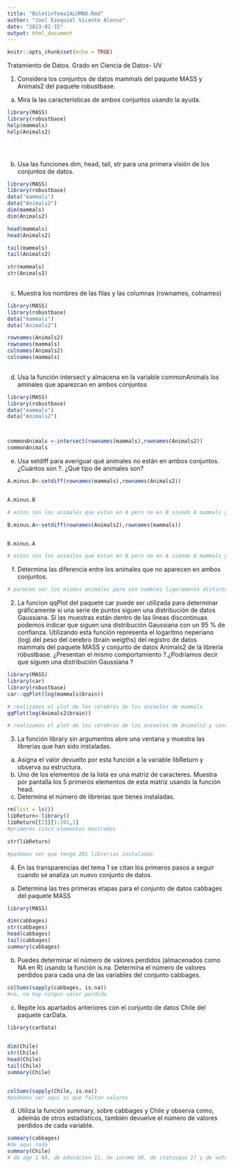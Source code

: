```yaml
---
title: "BoletinTema1ALUMNO.Rmd"
author: "Joel Ezequiel Vicente Alonso"
date: "2023-02-15"
output: html_document
---
```


```r
knitr::opts_chunk$set(echo = TRUE)
```


Tratamiento de Datos. Grado en Ciencia de Datos- UV



1. Considera los conjuntos de datos mammals del paquete MASS y Animals2 del paquete robustbase.
a. Mira la las características de ambos conjuntos usando la ayuda.


```r
library(MASS)
library(robustbase)
help(mammals)
help(Animals2)


 

```

b. Usa las funciones dim, head, tail, str para una primera visión de los conjuntos de datos.

```r

library(MASS)
library(robustbase)
data("mammals")
data("Animals2")
dim(mammals)
dim(Animals2)

head(mammals)
head(Animals2)

tail(mammals)
tail(Animals2)

str(mammals)
str(Animals2)
 

```


c. Muestra los nombres de las filas y las columnas (rownames, colnames)

```r
library(MASS)
library(robustbase)
data("mammals")
data("Animals2")

rownames(Animals2)
rownames(mammals)
colnames(Animals2)
colnames(mammals)
 
```

d. Usa la función intersect y almacena en la variable commonAnimals los aminales que aparezcan
en ambos conjuntos

```r
library(MASS)
library(robustbase)
data("mammals")
data("Animals2")



commonAnimals <-intersect(rownames(mammals),rownames(Animals2))
commonAnimals


```

e. Usa setdiff para averiguar qué animales no están en ambos conjuntos. ¿Cuántos son ?. ¿Qué tipo
de animales son?

```r

A.minus.B<-setdiff(rownames(mammals),rownames(Animals2))


A.minus.B

# estos son los animales que estan en A pero no en B siendo A mammals y B Animals2

B.minus.A<-setdiff(rownames(Animals2),rownames(mammals))


B.minus.A

# estos son los animales que estan en B pero no en A siendo A mammals y B Animals2

```

f. Determina las diferencia entre los animales que no aparecen en ambos conjuntos.


```r

# parecen ser los mismos animales pero con nombres ligeramente distintos

```


2. La funcion qqPlot del paquete car puede ser utilizada para determinar gráficamente si una serie
de puntos siguen una distribución de datos Gaussiana. Si las muestras están dentro de las líneas
discontinuas podemos indicar que siguen una distribución Gaussiana con un 95 % de confianza.
Utilizando esta función representa el logaritmo neperiano (log) del peso del cerebro (brain weigths)
del registro de datos mammals del paquete MASS y conjunto de datos Animals2 de la librería
robustbase. ¿Presentan el mismo comportamiento ?.¿Podríamos decir que siguen una distribución
Gaussiana ?

```r

library(MASS)
library(car)
library(robustbase)
car::qqPlot(log(mammals$brain))

# realizamos el plot de los cerebros de los animales de mammals
qqPlot(log(Animals2$brain))

# realizamos el plot de los cerebros de los animales de Animals2 y concluimos mirando las graficas que presentan el mismo comportamiento y siguen una distribucion gaussiana


```


3. La función library sin argumentos abre una ventana y muestra las librerías que han sido instaladas.
a. Asigna el valor devuelto por esta función a la variable libReturn y observa su estructura.
b. Uno de los elementos de la lista es una matriz de caracteres. Muestra por pantalla los 5 primeros
elementos de esta matriz usando la función head.
c. Determina el número de librerías que tienes instaladas.


```r
rm(list = ls())
libReturn<-library()
libReturn[[2]][1:201,1]
#primeros cinco elementos mostrados

str(libReturn)

#podemos ver que tengo 201 librerias instaladas

```



4. En las transparencias del tema 1 se citan los primeros pasos a seguir cuando se analiza un nuevo
conjunto de datos.
a. Determina las tres primeras etapas para el conjunto de datos cabbages del paquete MASS

```r
library(MASS)

dim(cabbages)
str(cabbages)
head(cabbages)
tail(cabbages)
summary(cabbages)


```

b. Puedes determinar el número de valores perdidos (almacenados como NA en R) usando la función
is.na. Determina el número de valores perdidos para cada una de las variables del conjunto
cabbages.

```r
colSums(sapply(cabbages, is.na))
#no, no hay ningun valor perdido

```

c. Repite los apartados anteriores con el conjunto de datos Chile del paquete carData.


```r

library(carData)
 

dim(Chile)
str(Chile)
head(Chile)
tail(Chile)
summary(Chile)


colSums(sapply(Chile, is.na))
#podemos ver aqui si que faltan valores

```

d. Utiliza la función summary, sobre cabbages y Chile y observa como, además de otros
estadísticos, también devuelve el número de valores perdidos de cada variable.


```r

summary(cabbages)
#de aqui nada
summary(Chile)
# de age 1 NA, de educacion 11, de income 98, de statusquo 17 y de voto 168 NAs
```


